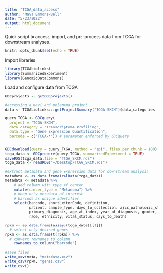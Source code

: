 ```yaml
---
title: "TCGA_data_access"
author: "Maya Emmons-Bell"
date: "5/23/2022"
output: html_document
---
```


Quick script to access, import, and pre-process data from TCGA for downstream analyses. 

```r
knitr::opts_chunk$set(echo = TRUE)
```


Import libraries
```r
library(TCGAbiolinks)
library(SummarizedExperiment)
library(GenomicDataCommons)
```
Load and configure data from TCGA
```r
GDCprojects <- getGDCprojects()

#accessing a nevi and melanoma project
data <- TCGAbiolinks:::getProjectSummary("TCGA-SKCM")$data_categories

query_TCGA <- GDCquery(
  project = "TCGA-SKCM",
  data.category = "Transcriptome Profiling",
  data.type = "Gene Expression Quantification",
  barcode = c("TCGA-*")) # parameter enforced by GDCquery


GDCdownload(query = query_TCGA, method = "api", files.per.chunk = 100)
tcga_data <- GDCprepare(query_TCGA, summarizedExperiment = TRUE)
saveRDS(tcga_data,file = "TCGA_SKCM.rds")
tcga_data <- readRDS("~/Desktop/TCGA_SKCM.rds")

#extract metadata and gene expression data for downstream analysis 
metadata <- as.data.frame(colData(tcga_data))
metadata <- metadata %>%
    # add column with type of cancer
    mutate(cancer_type = "Melanoma") %>%
    # keep only metadata of interest
    # barcode as unique identifier
    select(barcode, shortLetterCode, definition, 
           patient, sample_type, days_to_collection, ajcc_pathologic_stage, tissue_or_organ_of_origin, 
           primary_diagnosis, age_at_index, year_of_diagnosis, gender, 
           race, ethnicity, vital_status, days_to_death)

rpkm <- as.data.frame(assays(tcga_data)[[1]])
  # select only desired genes
rpkm <- as.data.frame(t(rpkm)) %>%
  # convert rownames to column
    rownames_to_column("barcode")
  
#save files 
write_csv(meta, "metadata.csv")
write_csv(rpkm, "genes.csv")
write_csv()
```


